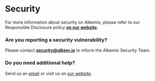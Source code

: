 # Security

For more information about security on Alkemio, please refer to our Responsible Disclosure policy **[on our website](https://welcome.alkem.io/security/)**.

### Are you reporting a security vulnerability?

Please contact **[security@alkem.io](mailto:security@alkem.io)** to inform the Alkemio Security Team.

### Do you need additional help?

Send us an [email](mailto:info@alkem.io) or visit us on [our website](https://welcome.alkem.io/contact).
